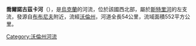 '''喬爾諾古茲卡河'''（{{lang-uk|Чорногузка}}），是[[烏克蘭|烏克蘭]]的河流，位於該國西北部，屬於[[斯特里河|斯特里河]]的左支流，發源自[[布布尼夫_(洛卡奇區)|布布尼夫]]附近，流經[[沃倫州|沃倫州]]，河道全長54公里，流域面積552平方公里。

{{DEFAULTSORT:Чорногузка}}
[[Category:沃倫州河流|Category:沃倫州河流]]


{{Ukraine-river-stub}}